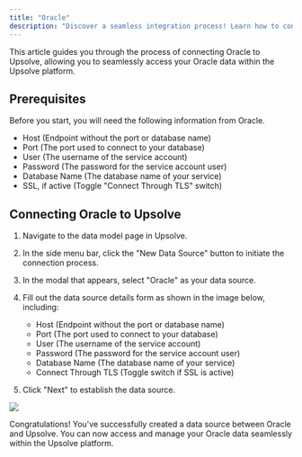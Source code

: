 ```yaml
---
title: "Oracle"
description: "Discover a seamless integration process! Learn how to connect Oracle to Upsolve effortlessly for streamlined transactions."
---
```


This article guides you through the process of connecting Oracle to Upsolve, allowing you to seamlessly access your Oracle data within the Upsolve platform.

## Prerequisites

Before you start, you will need the following information from Oracle.

- Host (Endpoint without the port or database name)
- Port (The port used to connect to your database)
- User (The username of the service account)
- Password (The password for the service account user)
- Database Name (The database name of your service)
- SSL, if active (Toggle "Connect Through TLS" switch)

## Connecting Oracle to Upsolve

1. Navigate to the data model page in Upsolve.

2. In the side menu bar, click the "New Data Source" button to initiate the connection process.

3. In the modal that appears, select "Oracle" as your data source.

4. Fill out the data source details form as shown in the image below, including:

   - Host (Endpoint without the port or database name)
   - Port (The port used to connect to your database)
   - User (The username of the service account)
   - Password (The password for the service account user)
   - Database Name (The database name of your service)
   - Connect Through TLS (Toggle switch if SSL is active)

5. Click "Next" to establish the data source.

<img src="https://cdn.peaka.com/integrations/oracle-1.png" />

Congratulations! You've successfully created a data source between Oracle and Upsolve. You can now access and manage your Oracle data seamlessly within the Upsolve platform.

